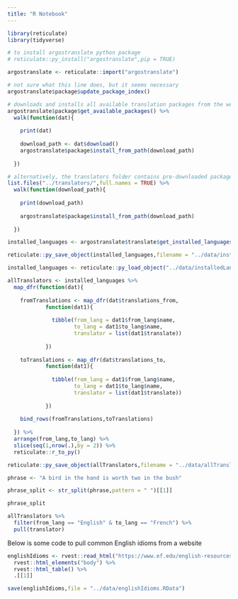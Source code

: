 ```yaml
---
title: "R Notebook"
---
```


```r
library(reticulate)
library(tidyverse)

# to install argostranslate python package
# reticulate::py_install("argostranslate",pip = TRUE)

argostranslate <- reticulate::import("argostranslate")
```

```r
# not sure what this line does, but it seems necessary
argostranslate$package$update_package_index()

# downloads and installs all available translation packages from the website
argostranslate$package$get_available_packages() %>%
  walk(function(dat){
    
    print(dat)
    
    download_path <- dat$download()
    argostranslate$package$install_from_path(download_path)
    
  })
```

```r
# alternatively, the translators folder contains pre-downloaded packages
list.files("../translators/",full.names = TRUE) %>%
  walk(function(download_path){
    
    print(download_path)
    
    argostranslate$package$install_from_path(download_path)
    
  })
```

```r
installed_languages <- argostranslate$translate$get_installed_languages()

reticulate::py_save_object(installed_languages,filename = "../data/installedLanguages")
```

```r
installed_languages <- reticulate::py_load_object("../data/installedLanguages")
```

```r
allTranslators <- installed_languages %>%
  map_dfr(function(dat){
    
    fromTranslations <- map_dfr(dat$translations_from,
            function(dat1){
              
              tibble(from_lang = dat1$from_lang$name,
                     to_lang = dat1$to_lang$name,
                     translator = list(dat1$translate))
              
            })
    
    toTranslations <- map_dfr(dat$translations_to,
            function(dat1){
              
              tibble(from_lang = dat1$from_lang$name,
                     to_lang = dat1$to_lang$name,
                     translator = list(dat1$translate))
              
            })
    
    bind_rows(fromTranslations,toTranslations)
    
  }) %>%
  arrange(from_lang,to_lang) %>%
  slice(seq(1,nrow(.),by = 2)) %>%
  reticulate::r_to_py()

reticulate::py_save_object(allTranslators,filename = "../data/allTranslators")
```

```r
phrase <- "A bird in the hand is worth two in the bush"

phrase_split <- str_split(phrase,pattern = " ")[[1]]

phrase_split

allTranslators %>%
  filter(from_lang == "English" & to_lang == "French") %>%
  pull(translator)
```







Below is some code to pull common English idioms from a website

```r
englishIdioms <- rvest::read_html("https://www.ef.edu/english-resources/english-idioms/") %>%
  rvest::html_elements("body") %>%
  rvest::html_table() %>%
  .[[1]]

save(englishIdioms,file = "../data/englishIdioms.RData")
```

